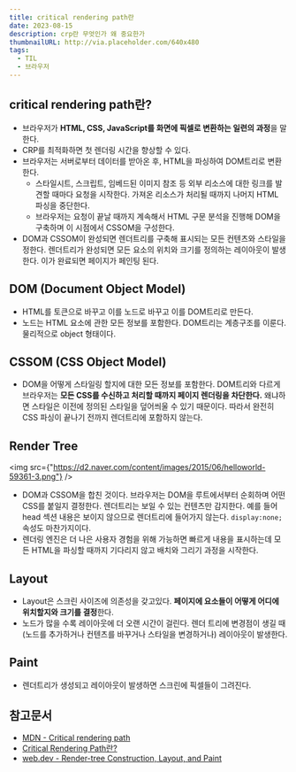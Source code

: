 ```yaml
---
title: critical rendering path란
date: 2023-08-15
description: crp란 무엇인가 왜 중요한가
thumbnailURL: http://via.placeholder.com/640x480
tags:
  - TIL
  - 브라우저
---
```


## critical rendering path란?

- 브라우저가 **HTML, CSS, JavaScript를 화면에 픽셀로 변환하는 일련의 과정**을 말한다.
- CRP를 최적화하면 첫 렌더링 시간을 향상할 수 있다.
- 브라우저는 서버로부터 데이터를 받아온 후, HTML을 파싱하여 DOM트리로 변환한다.
  - 스타일시트, 스크립트, 임베드된 이미지 참조 등 외부 리소스에 대한 링크를 발견할 때마다 요청을 시작한다. 가져온 리소스가 처리될 때까지 나머지 HTML 파싱을 중단한다.
  - 브라우저는 요청이 끝날 때까지 계속해서 HTML 구문 분석을 진행해 DOM을 구축하며 이 시점에서 CSSOM을 구성한다.
- DOM과 CSSOM이 완성되면 렌더트리를 구축해 표시되는 모든 컨텐츠와 스타일을 정한다. 렌더트리가 완성되면 모든 요소의 위치와 크기를 정의하는 레이아웃이 발생한다. 이가 완료되면 페이지가 페인팅 된다.

## DOM (**Document Object Model)**

- HTML를 토큰으로 바꾸고 이를 노드로 바꾸고 이를 DOM트리로 만든다.
- 노드는 HTML 요소에 관한 모든 정보를 포함한다. DOM트리는 계층구조를 이룬다. 물리적으로 object 형태이다.

## CSSOM (**CSS Object Model)**

- DOM을 어떻게 스타일링 할지에 대한 모든 정보를 포함한다. DOM트리와 다르게 브라우저는 **모든 CSS를 수신하고 처리할 때까지 페이지 렌더링을 차단한다.** 왜냐하면 스타일은 이전에 정의된 스타일을 덮어씌울 수 있기 때문이다. 따라서 완전히 CSS 파싱이 끝나기 전까지 렌더트리에 포함하지 않는다.

## Render Tree

<img
  src={"https://d2.naver.com/content/images/2015/06/helloworld-59361-3.png"}
/>

- DOM과 CSSOM을 합친 것이다. 브라우저는 DOM을 루트에서부터 순회하며 어떤 CSS를 붙일지 결정한다. 렌더트리는 보일 수 있는 컨텐츠만 감지한다. 예를 들어 head 섹션 내용은 보이지 않으므로 렌더트리에 들어가지 않는다. `display:none;` 속성도 마찬가지이다.
- 렌더링 엔진은 더 나은 사용자 경험을 위해 가능하면 빠르게 내용을 표시하는데 모든 HTML을 파싱할 때까지 기다리지 않고 배치와 그리기 과정을 시작한다.

## Layout

- Layout은 스크린 사이즈에 의존성을 갖고있다. **페이지에 요소들이 어떻게 어디에 위치할지와 크기를 결정**한다.
- 노드가 많을 수록 레이아웃에 더 오랜 시간이 걸린다. 렌더 트리에 변경점이 생길 때 (노드를 추가하거나 컨텐츠를 바꾸거나 스타일을 변경하거나) 레이아웃이 발생한다.

## Paint

- 렌더트리가 생성되고 레이아웃이 발생하면 스크린에 픽셀들이 그려진다.

## 참고문서

- [MDN - Critical rendering path](https://developer.mozilla.org/en-US/docs/Web/Performance/Critical_rendering_path)
- [Critical Rendering Path란?](https://wonism.github.io/critical-rendering-path/)
- [web.dev - Render-tree Construction, Layout, and Paint](https://web.dev/critical-rendering-path-render-tree-construction/)
